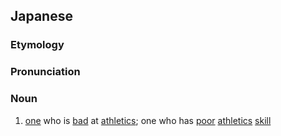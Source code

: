==Japanese==
{{ja-kanjitab|うん|どう|おん|ち|yomi=o}}
{{wikipedia|lang=ja}}

===Etymology===
{{com|ja|運動|音痴|tr1=undō|tr2=onchi|t1=exercise; athletics|t2=tone-deaf}}

===Pronunciation===
{{ja-pron|うんどう おんち|y=o}}

===Noun===
{{ja-noun|うんどう おんち}}

# [[one]] who is [[bad]] at [[athletics]]; one who has [[poor]] [[athletics]] [[skill]]